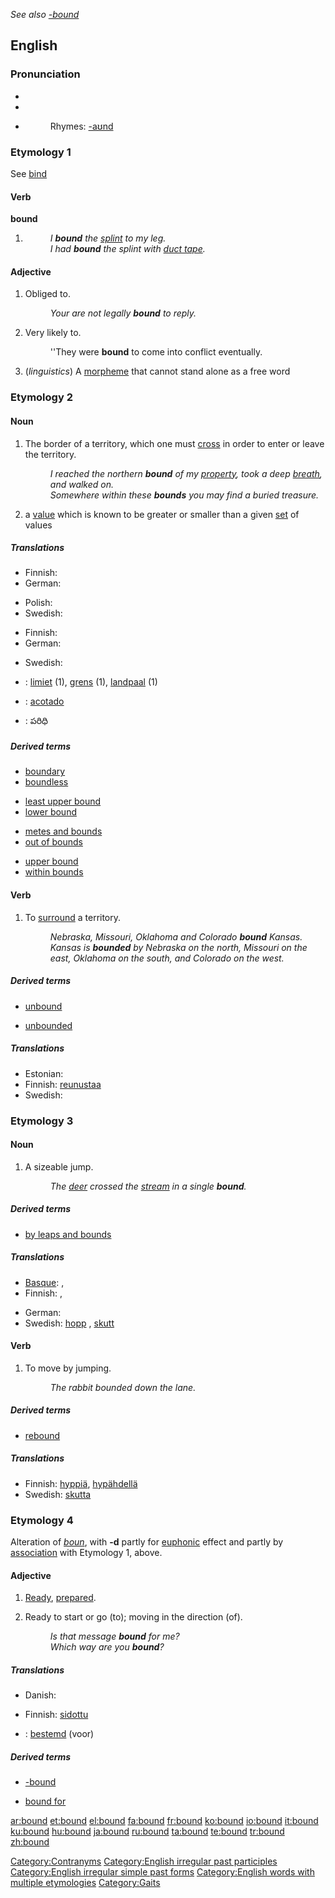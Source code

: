 ''See also [[-bound]]''
==English==

{{rank|expression|Duke|battle|736|bound|York|impossible|greatest}}

===Pronunciation===
* {{SAMPA|/"baUnd/}}
* {{IPA|/ˈbaʊnd/}}
* {{audio|en-us-bound.ogg|Audio (US)}}
*: Rhymes: [[Rhymes:English:-aʊnd|-aʊnd]]

===Etymology 1===
See [[bind]]

====Verb====
'''bound'''

# {{past of|[[bind]]}}
#: ''I '''bound''' the [[splint]] to my leg.''
#: ''I had '''bound''' the splint with [[duct tape]].''

====Adjective====
{{en-adj|-}}

# {{context|with infinitive}} Obliged to.
#: ''Your are not legally '''bound''' to reply.''
# {{context|with infinitive}} Very likely to.
#: ''They were '''bound''' to come into conflict eventually.
# (''linguistics'') A [[morpheme]] that cannot stand alone as a free word

===Etymology 2===

====Noun====
{{en-noun}}

# {{often|used in plural}} The border of a territory, which one must [[cross]] in order to enter or leave the territory.
#: ''I reached the northern '''bound''' of my [[property]], took a deep [[breath]], and walked on.''
#: ''Somewhere within these '''bounds''' you may find a buried treasure.''
# {{mathematics}} a [[value]] which is known to be greater or smaller than a given [[set]] of values

=====Translations=====
{{trans-top|border of territory}}
* Finnish: {{t+|fi|raja}}
* German: {{t|de|Abgrenzung|f}}
{{trans-mid}}
* Polish: {{t+|pl|granica|f}}
* Swedish: {{t+|sv|gräns|c}}
{{trans-bottom}}

{{trans-top|value greater (or smaller) than a given set}}
* Finnish: {{t-|fi|raja-arvo}}
* German: {{t+|de|Schranke|f}}
{{trans-mid}}
* Swedish: {{t+|sv|gräns|c}}
{{trans-bottom}}

{{checktrans-top}}
* {{ttbc|Dutch}}: [[limiet]] (1), [[grens]] (1), [[landpaal]] (1)
* {{ttbc|Spanish}}: [[acotado]]
* {{ttbc|Telugu}}: పరిధి
{{checktrans-bottom}}

=====Derived terms=====
{{rel-top4|terms derived from bound (noun: boundary)}}
* [[boundary]]
* [[boundless]]
{{rel-mid4}}
* [[least upper bound]]
* [[lower bound]]
{{rel-mid4}}
* [[metes and bounds]]
* [[out of bounds]]
{{rel-mid4}}
* [[upper bound]]
* [[within bounds]]
{{rel-bottom}}

====Verb====
{{en-verb}}

# To [[surround]] a territory.
#: ''Nebraska, Missouri, Oklahoma and Colorado '''bound''' Kansas.''
#: ''Kansas is '''bounded''' by Nebraska on the north, Missouri on the east, Oklahoma on the south, and Colorado on the west.''

=====Derived terms=====
{{rel-top4|terms derived from bound (verb: limit)}}
* [[unbound]]
{{rel-mid}}
* [[unbounded]]
{{rel-mid}}

{{rel-bottom}}

=====Translations=====
* Estonian: {{t|et|tõkestama}}
* Finnish: [[reunustaa]]
* Swedish: {{t-|sv|gränsa till}}

===Etymology 3===

====Noun====
{{en-noun}}

# A sizeable jump.
#: ''The [[deer]] crossed the [[stream]] in a single '''bound'''.''

=====Derived terms=====
* [[by leaps and bounds]]

=====Translations=====
{{trans-top|sizeable jump}}
* [[Basque]]: {{t|eu|jauzi|xs=Basque}}, {{t-|eu|salto|xs=Basque}}
* Finnish: {{t-|fi|hyppy}}, {{t-|fi|loikka}}
{{trans-mid}}
* German: {{t+|de|Sprung|m}}
* Swedish: [[hopp]] {{n}}, [[skutt]] {{n}}
{{trans-bottom}}

====Verb====
{{en-verb}}

# To move by jumping.
#: ''The rabbit bounded down the lane.''

=====Derived terms=====
* [[rebound]]

=====Translations=====
* Finnish: [[hyppiä]], [[hypähdellä]]
* Swedish: [[skutta]]

===Etymology 4===
Alteration of ''[[boun]]'', with '''-d''' partly for [[euphonic]] effect and partly by [[association]] with Etymology 1, above.

====Adjective====
{{en-adj}}

# {{obsolete}} [[ready|Ready]], [[prepared]].
# Ready to start or go (to); moving in the direction (of).
#: ''Is that message '''bound''' for me?''
#: ''Which way are you '''bound'''?''

=====Translations=====
{{trans-top|Ready, prepared}}
{{trans-mid}}
{{trans-bottom}}

{{trans-top|Ready to start or go (to); moving in the direction (of)}}
{{trans-mid}}
{{trans-bottom}}

{{trans-top|Constrained by something, or constrained to something}}
* Danish: {{t|da|begrænset}}
{{trans-mid}}
* Finnish: [[sidottu]]
{{trans-bottom}}

{{checktrans-top}}
* {{ttbc|Dutch}}: [[bestemd]] (voor)
{{checktrans-bottom}}

=====Derived terms=====
{{rel-top|terms derived from bound (moving in the direction of)}}
* [[-bound]]
{{rel-mid}}
* [[bound for]]
{{rel-bottom}}

[[Category:Contranyms]]
[[Category:English irregular past participles]]
[[Category:English irregular simple past forms]]
[[Category:English words with multiple etymologies]]
[[Category:Gaits]]

[[ar:bound]]
[[et:bound]]
[[el:bound]]
[[fa:bound]]
[[fr:bound]]
[[ko:bound]]
[[io:bound]]
[[it:bound]]
[[ku:bound]]
[[hu:bound]]
[[ja:bound]]
[[ru:bound]]
[[ta:bound]]
[[te:bound]]
[[tr:bound]]
[[zh:bound]]